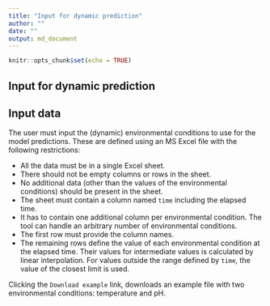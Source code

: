 ```yaml
---
title: "Input for dynamic prediction"
author: ""
date: ""
output: md_document
---
```


```r
knitr::opts_chunk$set(echo = TRUE)
```

## Input for dynamic prediction

## Input data

The user must input the (dynamic) environmental conditions to use for the model predictions. These are defined using an MS Excel file with the following restrictions:

* All the data must be in a single Excel sheet.
* There should not be empty columns or rows in the sheet.
* No additional data (other than the values of the environmental conditions) should be present in the sheet.
* The sheet must contain a column named `time` including the elapsed time.
* It has to contain one additional column per environmental condition. The tool can handle an arbitrary number of environmental conditions.
* The first row must provide the column names.
* The remaining rows define the value of each environmental condition at the elapsed time. Their values for intermediate values is calculated by linear interpolation. For values outside the range defined by `time`, the value of the closest limit is used.

Clicking the `Download example` link, downloads an example file with two environmental conditions: temperature and pH.

















